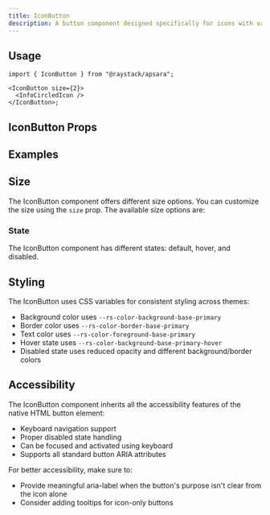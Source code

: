 ```yaml
---
title: IconButton
description: A button component designed specifically for icons with various sizes and states.
---
```



<Demo data={playground} />

## Usage

```tsx
import { IconButton } from "@raystack/apsara";

<IconButton size={2}>
  <InfoCircledIcon />
</IconButton>;
```

## IconButton Props

<auto-type-table path="./props.ts" name="IconButtonProps" />

## Examples

## Size

The IconButton component offers different size options. You can customize the size using the `size` prop. The available size options are:

<Demo data={sizeDemo} />

### State

The IconButton component has different states: default, hover, and disabled.

<Demo data={stateDemo} />

## Styling

The IconButton uses CSS variables for consistent styling across themes:

- Background color uses `--rs-color-background-base-primary`
- Border color uses `--rs-color-border-base-primary`
- Text color uses `--rs-color-foreground-base-primary`
- Hover state uses `--rs-color-background-base-primary-hover`
- Disabled state uses reduced opacity and different background/border colors

## Accessibility

The IconButton component inherits all the accessibility features of the native HTML button element:

- Keyboard navigation support
- Proper disabled state handling
- Can be focused and activated using keyboard
- Supports all standard button ARIA attributes

For better accessibility, make sure to:

- Provide meaningful aria-label when the button's purpose isn't clear from the icon alone
- Consider adding tooltips for icon-only buttons
